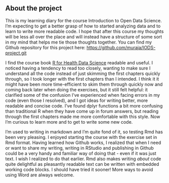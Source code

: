 ## About the project

This is my learning diary for the course Introduction to Open Data Science. I'm expecting to get a better grasp of how to started analyzing data and to learn to write more readable code. I hope that after this course my thoughts will be less all over the place and will instead have a structure of some sort in my mind that helps me tie those thoughts together. You can find my Github repository for this project here: <https://github.com/muraja/IODS-project.git>

I find the course book [R for Health Data Science](https://argoshare.is.ed.ac.uk/healthyr_book/) readable and useful. I noticed having a tendency to read too closely, wanting to make sure I understand all the code instead of just skimming the first chapters quickly through, so I took longer with the first chapters than I intended. I think it it might have been more time-efficient to skim them through quickly now and coming back later when doing the exercises, but it still felt helpful: it clarified some of the confusion I've experienced when facing errors in my code (even those I resolved), and I got ideas for writing better, more readable and concise code. I've found dplyr functions a bit more confusing than traditional R when they have come up in forum answers, but reading through the first chapters made me more comfortable with this style. Now I'm curious to learn more and to get to write some new code.

I'm used to writing in markdown and I'm quite fond of it, so testing Rmd has been very pleasing. I enjoyed starting the course with the exercise set in Rmd format. Having learned how Github works, I realized that when I need or want to share my writing, writing in RStudio and publishing in Github could be a very handy and familiar way of doing that - even if it was just text. I wish I realized to do that earlier. Rmd also makes writing *about* code quite delightful as pleasantly readable text can be written with embedded working code blocks. I should have tried it sooner! More ways to avoid using Word are always welcome.

